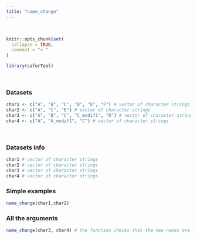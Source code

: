 ---
title: "name_change"
---
<br>
```{r, include = FALSE}
knitr::opts_chunk$set(
  collapse = TRUE,
  comment = "> "
)
```

```{r setup}
library(saferTool)
```
<br>

### Datasets

```{r}
char1 <- c("A", "B", "C", "D", "E", "F") # vector of character strings
char2 <- c("A", "C", "E") # vector of character strings
char3 <- c("A", "B", "C", "C_modif1", "D") # vector of character strings
char4 <- c("A", "A_modif1", "C") # vector of character strings
```

<br>

### Datasets info

```{r}
char1 # vector of character strings
char2 # vector of character strings
char3 # vector of character strings
char4 # vector of character strings
```

### Simple examples

```{r}
name_change(char1,char2)
```

### All the arguments
```{r}
name_change(char3, char4) # the function checks that the new names are neither in obs1 nor in obs2 (increment the number after the added string)
```
